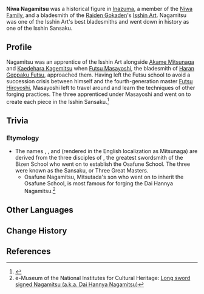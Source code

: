 {{Character Infobox
|type             = Historical
|region           = Inazuma
|affiliation      = Isshin Art
|ancestry         = Niwa Clan
}}
'''Niwa Nagamitsu''' was a historical figure in [[Inazuma]], a member of the [[Niwa Family]], and a bladesmith of the [[Raiden Gokaden]]'s [[Isshin Art]]. Nagamitsu was one of the Isshin Art's best bladesmiths and went down in history as one of the Isshin Sansaku.

==Profile==
Nagamitsu was an apprentice of the Isshin Art alongside [[Akame Mitsunaga]] and [[Kaedehara Kagemitsu]] when [[Futsu Masayoshi]], the bladesmith of [[Haran Geppaku Futsu]], approached them. Having left the Futsu school to avoid a succession crisis between himself and the fourth-generation master [[Futsu Hiroyoshi]], Masayoshi left to travel around and learn the techniques of other forging practices. The three apprenticed under Masayoshi and went on to create each piece in the Isshin Sansaku.<ref>{{Ref/Weapon|Haran Geppaku Futsu|Lore}}</ref><!--
===Personality===
===Appearance===

==Story==
-->
==Trivia==
===Etymology===
* The names {{lang|''Kagemitsu''|ja=景光}}, {{lang|''Nagamitsu''|ja=長光}}, and {{lang|''Sanenaga''|ja=実長}} (rendered in the English localization as Mitsunaga) are derived from the three disciples of {{lang|Mitsutada|ja=光忠}}, the greatest swordsmith of the Bizen School who went on to establish the Osafune School. The three were known as the Sansaku, or Three Great Masters.
**Osafune Nagamitsu, Mitsutada's son who went on to inherit the Osafune School, is most famous for forging the Dai Hannya Nagamitsu.<ref> e-Museum of the National Institutes for Cultural Heritage: [https://emuseum.nich.go.jp/detail?langId=en&webView=&content_base_id=100184&content_part_id=001&content_pict_id=001&x=-192&y=-182&s=1 Long sword signed Nagamitsu (a.k.a. Dai Hannya Nagamitsu)]</ref>

==Other Languages==
{{Other Languages|default_hidden = 1
|en      = Niwa Nagamitsu
|zhs     = 丹羽长光
|zhs_rm  = Dānyǔ Chángguāng{{Assumed}}
|zht     = 丹羽長光
|zht_rm  = Dānyǔ Chángguāng{{Assumed}}
|ja      = 丹羽長光
|ja_rm   = Niwa Nagamitsu
|ko      = 니와 나가미츠
|ko_rm   = Niwa Nagamicheu
|es      = Niwa Nagamitsu
|fr      = Niwa Nagamitsu
|ru      = Нива Нагамицу
|th      = Niwa Nagamitsu
|vi      = Niwa Nagamitsu
|de      = Niwa Nagamitsu
|id      = Niwa Nagamitsu
|pt      = Niwa Nagamitsu
}}

==Change History==
{{Change History|2.6}}

==References==
{{Reflist}}